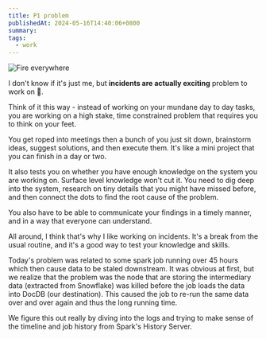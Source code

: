 ```yaml
---
title: P1 problem
publishedAt: 2024-05-16T14:40:06+0800
summary: 
tags:
  - work
---
```


<Image src='/images/fire-work.png' alt="Fire everywhere"/>


I don't know if it's just me, but **incidents are actually exciting** problem to work on 🫨. 

Think of it this way - instead of working on your mundane day to day tasks, you are working on a high stake, time constrained problem that requires you to think on your feet. 

You get roped into meetings then a bunch of you just sit down, brainstorm ideas, suggest solutions, and then execute them. It's like a mini project that you can finish in a day or two.

It also tests you on whether you have enough knowledge on the system you are working on. Surface level knowledge won't cut it. You need to dig deep into the system, research on tiny details that you might have missed before, and then connect the dots to find the root cause of the problem.

You also have to be able to communicate your findings in a timely manner, and in a way that everyone can understand.

All around, I think that's why I like working on incidents. It's a break from the usual routine, and it's a good way to test your knowledge and skills. 

Today's problem was related to some spark job running over 45 hours which then cause data to be staled downstream. It was obvious at first, but we realize that the problem was the node that are storing the intermediary data (extracted from Snowflake) was killed before the job loads the data into DocDB (our destination). This caused the job to re-run the same data over and over again and thus the long running time.

We figure this out really by diving into the logs and trying to make sense of the timeline and job history from Spark's History Server.